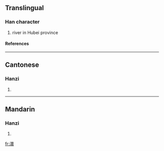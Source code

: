 ==Translingual==
===Han character===
{{Han char|rn=85|rad=水|as=13|sn=16|four=3613<sub>2</sub>|canj=水田中女 (EWLV)}}
# river in Hubei province
====References====
{{Han ref|kx=0653.290|dkj=18414|dj=1063.230|hdz=31758.010|uh=6FB4|ud=28596|bh=BF4A|bd=48970}}

----
==Cantonese==
===Hanzi===
{{yue-hanzi|jyut=|y=waan4}}
# {{defn|Cantonese}}

----
==Mandarin==
===Hanzi===
{{cmn-hanzi|pin=[[dàn]] ([[dan4]]), [[huán]] ([[huan2]]), [[zhān]] ([[zhan1]])|wg=tan<sup>4</sup>, huan<sup>2</sup>, chan<sup>1</sup>}}
# {{defn|Mandarin}}

[[fr:澴]]